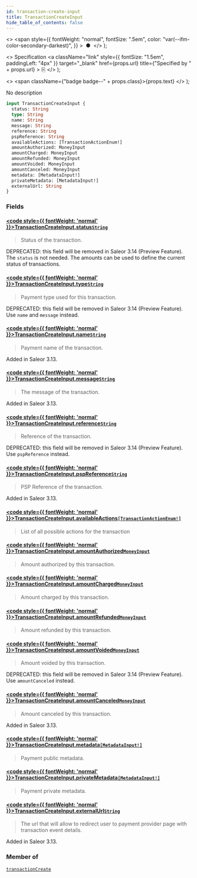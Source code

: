 ```yaml
---
id: transaction-create-input
title: TransactionCreateInput
hide_table_of_contents: false
---
```


  <>
    <span
      style={{
        fontWeight: "normal",
        fontSize: ".5em",
        color: "var(--ifm-color-secondary-darkest)",
      }}
    >
      &nbsp;●&nbsp;
    </span>
  </>
);

  <>
    Specification
    <a
      className="link"
      style={{ fontSize: "1.5em", paddingLeft: "4px" }}
      target="\_blank"
      href={props.url}
      title={"Specified by " + props.url}
    >
      ⎘
    </a>
  </>
);

  <>
    <span className={"badge badge--" + props.class}>{props.text}</span>
  </>
);

No description

```graphql
input TransactionCreateInput {
  status: String
  type: String
  name: String
  message: String
  reference: String
  pspReference: String
  availableActions: [TransactionActionEnum!]
  amountAuthorized: MoneyInput
  amountCharged: MoneyInput
  amountRefunded: MoneyInput
  amountVoided: MoneyInput
  amountCanceled: MoneyInput
  metadata: [MetadataInput!]
  privateMetadata: [MetadataInput!]
  externalUrl: String
}
```

### Fields

#### [<code style={{ fontWeight: 'normal' }}>TransactionCreateInput.<b>status</b></code>](#)<Bullet />[`String`](../../api-reference/scalars/string) <Badge class="secondary" text="scalar"/>

> Status of the transaction.

DEPRECATED: this field will be removed in Saleor 3.14 (Preview Feature). The `status` is not needed. The amounts can be used to define the current status of transactions.

>

#### [<code style={{ fontWeight: 'normal' }}>TransactionCreateInput.<b>type</b></code>](#)<Bullet />[`String`](../../api-reference/scalars/string) <Badge class="secondary" text="scalar"/>

> Payment type used for this transaction.

DEPRECATED: this field will be removed in Saleor 3.14 (Preview Feature). Use `name` and `message` instead.

>

#### [<code style={{ fontWeight: 'normal' }}>TransactionCreateInput.<b>name</b></code>](#)<Bullet />[`String`](../../api-reference/scalars/string) <Badge class="secondary" text="scalar"/>

> Payment name of the transaction.

Added in Saleor 3.13.

>

#### [<code style={{ fontWeight: 'normal' }}>TransactionCreateInput.<b>message</b></code>](#)<Bullet />[`String`](../../api-reference/scalars/string) <Badge class="secondary" text="scalar"/>

> The message of the transaction.

Added in Saleor 3.13.

>

#### [<code style={{ fontWeight: 'normal' }}>TransactionCreateInput.<b>reference</b></code>](#)<Bullet />[`String`](../../api-reference/scalars/string) <Badge class="secondary" text="scalar"/>

> Reference of the transaction.

DEPRECATED: this field will be removed in Saleor 3.14 (Preview Feature). Use `pspReference` instead.

>

#### [<code style={{ fontWeight: 'normal' }}>TransactionCreateInput.<b>pspReference</b></code>](#)<Bullet />[`String`](../../api-reference/scalars/string) <Badge class="secondary" text="scalar"/>

> PSP Reference of the transaction.

Added in Saleor 3.13.

>

#### [<code style={{ fontWeight: 'normal' }}>TransactionCreateInput.<b>availableActions</b></code>](#)<Bullet />[`[TransactionActionEnum!]`](../../api-reference/enums/transaction-action-enum) <Badge class="secondary" text="list"/> <Badge class="secondary" text="enum"/>

> List of all possible actions for the transaction

#### [<code style={{ fontWeight: 'normal' }}>TransactionCreateInput.<b>amountAuthorized</b></code>](#)<Bullet />[`MoneyInput`](../../api-reference/inputs/money-input) <Badge class="secondary" text="input"/>

> Amount authorized by this transaction.

#### [<code style={{ fontWeight: 'normal' }}>TransactionCreateInput.<b>amountCharged</b></code>](#)<Bullet />[`MoneyInput`](../../api-reference/inputs/money-input) <Badge class="secondary" text="input"/>

> Amount charged by this transaction.

#### [<code style={{ fontWeight: 'normal' }}>TransactionCreateInput.<b>amountRefunded</b></code>](#)<Bullet />[`MoneyInput`](../../api-reference/inputs/money-input) <Badge class="secondary" text="input"/>

> Amount refunded by this transaction.

#### [<code style={{ fontWeight: 'normal' }}>TransactionCreateInput.<b>amountVoided</b></code>](#)<Bullet />[`MoneyInput`](../../api-reference/inputs/money-input) <Badge class="secondary" text="input"/>

> Amount voided by this transaction.

DEPRECATED: this field will be removed in Saleor 3.14 (Preview Feature). Use `amountCanceled` instead.

>

#### [<code style={{ fontWeight: 'normal' }}>TransactionCreateInput.<b>amountCanceled</b></code>](#)<Bullet />[`MoneyInput`](../../api-reference/inputs/money-input) <Badge class="secondary" text="input"/>

> Amount canceled by this transaction.

Added in Saleor 3.13.

>

#### [<code style={{ fontWeight: 'normal' }}>TransactionCreateInput.<b>metadata</b></code>](#)<Bullet />[`[MetadataInput!]`](../../api-reference/inputs/metadata-input) <Badge class="secondary" text="list"/> <Badge class="secondary" text="input"/>

> Payment public metadata.

#### [<code style={{ fontWeight: 'normal' }}>TransactionCreateInput.<b>privateMetadata</b></code>](#)<Bullet />[`[MetadataInput!]`](../../api-reference/inputs/metadata-input) <Badge class="secondary" text="list"/> <Badge class="secondary" text="input"/>

> Payment private metadata.

#### [<code style={{ fontWeight: 'normal' }}>TransactionCreateInput.<b>externalUrl</b></code>](#)<Bullet />[`String`](../../api-reference/scalars/string) <Badge class="secondary" text="scalar"/>

> The url that will allow to redirect user to payment provider page with transaction event details.

Added in Saleor 3.13.

>

### Member of

[`transactionCreate`](../../api-reference/mutations/transaction-create) <Badge class="secondary" text="mutation"/>
